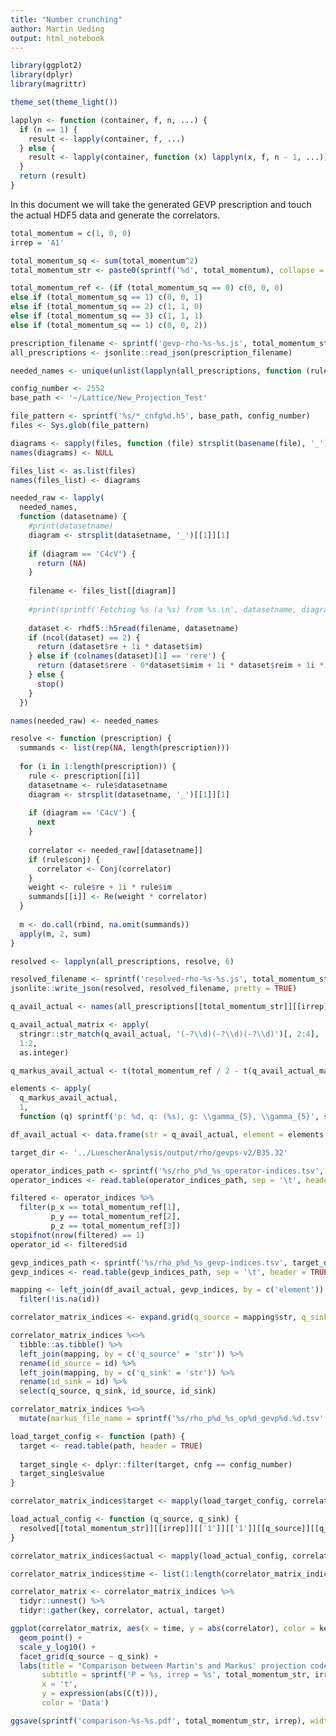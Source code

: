 ```yaml
---
title: "Number crunching"
author: Martin Ueding
output: html_notebook
---
```


```r
library(ggplot2)
library(dplyr)
library(magrittr)

theme_set(theme_light())
```

```r
lapplyn <- function (container, f, n, ...) {
  if (n == 1) {
    result <- lapply(container, f, ...)
  } else {
    result <- lapply(container, function (x) lapplyn(x, f, n - 1, ...))
  }
  return (result)
}
```

In this document we will take the generated GEVP prescription and touch the actual HDF5 data and generate the correlators.

```r
total_momentum = c(1, 0, 0)
irrep = 'A1'

total_momentum_sq <- sum(total_momentum^2)
total_momentum_str <- paste0(sprintf('%d', total_momentum), collapse = '')

total_momentum_ref <- (if (total_momentum_sq == 0) c(0, 0, 0)
else if (total_momentum_sq == 1) c(0, 0, 1)
else if (total_momentum_sq == 2) c(1, 1, 0)
else if (total_momentum_sq == 3) c(1, 1, 1)
else if (total_momentum_sq == 1) c(0, 0, 2))
```

```r
prescription_filename <- sprintf('gevp-rho-%s-%s.js', total_momentum_str, irrep)
all_prescriptions <- jsonlite::read_json(prescription_filename)
```

```r
needed_names <- unique(unlist(lapplyn(all_prescriptions, function (rule) rule$datasetname, 7)))
```

```r
config_number <- 2552
base_path <- '~/Lattice/New_Projection_Test'

file_pattern <- sprintf('%s/*_cnfg%d.h5', base_path, config_number)
files <- Sys.glob(file_pattern)

diagrams <- sapply(files, function (file) strsplit(basename(file), '_')[[1]][1])
names(diagrams) <- NULL

files_list <- as.list(files)
names(files_list) <- diagrams
```

```r
needed_raw <- lapply(
  needed_names,
  function (datasetname) {
    #print(datasetname)
    diagram <- strsplit(datasetname, '_')[[1]][1]
    
    if (diagram == 'C4cV') {
      return (NA)
    }
    
    filename <- files_list[[diagram]]
    
    #print(sprintf('Fetching %s (a %s) from %s.\n', datasetname, diagram, filename))
    
    dataset <- rhdf5::h5read(filename, datasetname)
    if (ncol(dataset) == 2) {
      return (dataset$re + 1i * dataset$im)
    } else if (colnames(dataset)[1] == 'rere') {
      return (dataset$rere - 0*dataset$imim + 1i * dataset$reim + 1i * dataset$imre)
    } else {
      stop()
    }
  })

names(needed_raw) <- needed_names
```

```r
resolve <- function (prescription) {
  summands <- list(rep(NA, length(prescription)))
  
  for (i in 1:length(prescription)) {
    rule <- prescription[[i]]
    datasetname <- rule$datasetname
    diagram <- strsplit(datasetname, '_')[[1]][1]
    
    if (diagram == 'C4cV') {
      next
    }
    
    correlator <- needed_raw[[datasetname]]
    if (rule$conj) {
      correlator <- Conj(correlator)
    }
    weight <- rule$re + 1i * rule$im
    summands[[i]] <- Re(weight * correlator)
  }
  
  m <- do.call(rbind, na.omit(summands))
  apply(m, 2, sum)
}

resolved <- lapplyn(all_prescriptions, resolve, 6)
```

```r
resolved_filename <- sprintf('resolved-rho-%s-%s.js', total_momentum_str, irrep)
jsonlite::write_json(resolved, resolved_filename, pretty = TRUE)
```

```r
q_avail_actual <- names(all_prescriptions[[total_momentum_str]][[irrep]][['1']][['1']])

q_avail_actual_matrix <- apply(
  stringr::str_match(q_avail_actual, '(-?\\d)(-?\\d)(-?\\d)')[, 2:4],
  1:2,
  as.integer)

q_markus_avail_actual <- t(total_momentum_ref / 2 - t(q_avail_actual_matrix))

elements <- apply(
  q_markus_avail_actual,
  1,
  function (q) sprintf('p: %d, q: (%s), g: \\gamma_{5}, \\gamma_{5}', sum(total_momentum^2), paste0(sprintf('%.1f', q), collapse = ', ')))

df_avail_actual <- data.frame(str = q_avail_actual, element = elements, stringsAsFactors = FALSE)
```

```r
target_dir <- '../LuescherAnalysis/output/rho/gevps-v2/B35.32'

operator_indices_path <- sprintf('%s/rho_p%d_%s_operator-indices.tsv', target_dir, total_momentum_sq, irrep)
operator_indices <- read.table(operator_indices_path, sep = '\t', header = TRUE)

filtered <- operator_indices %>%
  filter(p_x == total_momentum_ref[1],
         p_y == total_momentum_ref[2],
         p_z == total_momentum_ref[3])
stopifnot(nrow(filtered) == 1)
operator_id <- filtered$id

gevp_indices_path <- sprintf('%s/rho_p%d_%s_gevp-indices.tsv', target_dir, sum(total_momentum^2), irrep)
gevp_indices <- read.table(gevp_indices_path, sep = '\t', header = TRUE, stringsAsFactors = FALSE)

mapping <- left_join(df_avail_actual, gevp_indices, by = c('element')) %>%
  filter(!is.na(id))
```

```r
correlator_matrix_indices <- expand.grid(q_source = mapping$str, q_sink = mapping$str, stringsAsFactors = FALSE)

correlator_matrix_indices %<>%
  tibble::as.tibble() %>%
  left_join(mapping, by = c('q_source' = 'str')) %>%
  rename(id_source = id) %>%
  left_join(mapping, by = c('q_sink' = 'str')) %>%
  rename(id_sink = id) %>%
  select(q_source, q_sink, id_source, id_sink)
```

```r
correlator_matrix_indices %<>%
  mutate(markus_file_name = sprintf('%s/rho_p%d_%s_op%d_gevp%d.%d.tsv', target_dir, sum(total_momentum^2), irrep, operator_id, id_source, id_sink))

load_target_config <- function (path) {
  target <- read.table(path, header = TRUE)
  
  target_single <- dplyr::filter(target, cnfg == config_number)
  target_single$value
}

correlator_matrix_indices$target <- mapply(load_target_config, correlator_matrix_indices$markus_file_name, SIMPLIFY = FALSE, USE.NAMES = FALSE)
```

```r
load_actual_config <- function (q_source, q_sink) {
  resolved[[total_momentum_str]][[irrep]][['1']][['1']][[q_source]][[q_sink]]
}

correlator_matrix_indices$actual <- mapply(load_actual_config, correlator_matrix_indices$q_source, correlator_matrix_indices$q_sink, SIMPLIFY = FALSE, USE.NAMES = FALSE)
```

```r
correlator_matrix_indices$time <- list(1:length(correlator_matrix_indices$actual[[1]]))
```

```r
correlator_matrix <- correlator_matrix_indices %>%
  tidyr::unnest() %>%
  tidyr::gather(key, correlator, actual, target)
```

```r
ggplot(correlator_matrix, aes(x = time, y = abs(correlator), color = key)) +
  geom_point() +
  scale_y_log10() +
  facet_grid(q_source ~ q_sink) +
  labs(title = "Comparison between Martin's and Markus' projection code",
       subtitle = sprintf('P = %s, irrep = %s', total_momentum_str, irrep),
       x = 't',
       y = expression(abs(C(t))),
       color = 'Data')

ggsave(sprintf('comparison-%s-%s.pdf', total_momentum_str, irrep), width = 10, height = 10)
```